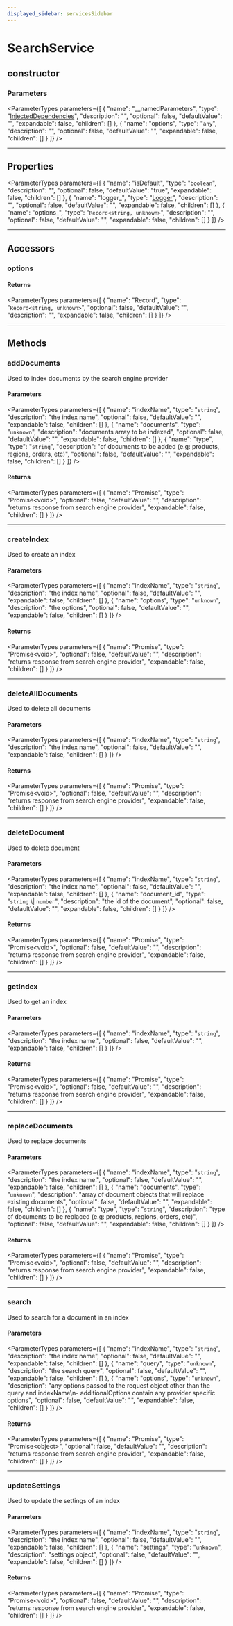 ```yaml
---
displayed_sidebar: servicesSidebar
---
```



# SearchService

## constructor

### Parameters

<ParameterTypes parameters={[
  {
    "name": "__namedParameters",
    "type": "[InjectedDependencies](../../medusa/types/medusa.InjectedDependencies-34.mdx)",
    "description": "",
    "optional": false,
    "defaultValue": "",
    "expandable": false,
    "children": []
  },
  {
    "name": "options",
    "type": "`any`",
    "description": "",
    "optional": false,
    "defaultValue": "",
    "expandable": false,
    "children": []
  }
]} />

___

## Properties

<ParameterTypes parameters={[
  {
    "name": "isDefault",
    "type": "`boolean`",
    "description": "",
    "optional": false,
    "defaultValue": "true",
    "expandable": false,
    "children": []
  },
  {
    "name": "logger_",
    "type": "[Logger](../../medusa/types/medusa.Logger-1.mdx)",
    "description": "",
    "optional": false,
    "defaultValue": "",
    "expandable": false,
    "children": []
  },
  {
    "name": "options_",
    "type": "`Record<string, unknown>`",
    "description": "",
    "optional": false,
    "defaultValue": "",
    "expandable": false,
    "children": []
  }
]} />

___

## Accessors

### options

#### Returns

<ParameterTypes parameters={[
  {
    "name": "Record",
    "type": "`Record<string, unknown>`",
    "optional": false,
    "defaultValue": "",
    "description": "",
    "expandable": false,
    "children": []
  }
]} />

___

## Methods

### addDocuments

Used to index documents by the search engine provider

#### Parameters

<ParameterTypes parameters={[
  {
    "name": "indexName",
    "type": "`string`",
    "description": "the index name",
    "optional": false,
    "defaultValue": "",
    "expandable": false,
    "children": []
  },
  {
    "name": "documents",
    "type": "`unknown`",
    "description": "documents array to be indexed",
    "optional": false,
    "defaultValue": "",
    "expandable": false,
    "children": []
  },
  {
    "name": "type",
    "type": "`string`",
    "description": "of documents to be added (e.g: products, regions, orders, etc)",
    "optional": false,
    "defaultValue": "",
    "expandable": false,
    "children": []
  }
]} />

#### Returns

<ParameterTypes parameters={[
  {
    "name": "Promise",
    "type": "Promise&#60;void&#62;",
    "optional": false,
    "defaultValue": "",
    "description": "returns response from search engine provider",
    "expandable": false,
    "children": []
  }
]} />

___

### createIndex

Used to create an index

#### Parameters

<ParameterTypes parameters={[
  {
    "name": "indexName",
    "type": "`string`",
    "description": "the index name",
    "optional": false,
    "defaultValue": "",
    "expandable": false,
    "children": []
  },
  {
    "name": "options",
    "type": "`unknown`",
    "description": "the options",
    "optional": false,
    "defaultValue": "",
    "expandable": false,
    "children": []
  }
]} />

#### Returns

<ParameterTypes parameters={[
  {
    "name": "Promise",
    "type": "Promise&#60;void&#62;",
    "optional": false,
    "defaultValue": "",
    "description": "returns response from search engine provider",
    "expandable": false,
    "children": []
  }
]} />

___

### deleteAllDocuments

Used to delete all documents

#### Parameters

<ParameterTypes parameters={[
  {
    "name": "indexName",
    "type": "`string`",
    "description": "the index name",
    "optional": false,
    "defaultValue": "",
    "expandable": false,
    "children": []
  }
]} />

#### Returns

<ParameterTypes parameters={[
  {
    "name": "Promise",
    "type": "Promise&#60;void&#62;",
    "optional": false,
    "defaultValue": "",
    "description": "returns response from search engine provider",
    "expandable": false,
    "children": []
  }
]} />

___

### deleteDocument

Used to delete document

#### Parameters

<ParameterTypes parameters={[
  {
    "name": "indexName",
    "type": "`string`",
    "description": "the index name",
    "optional": false,
    "defaultValue": "",
    "expandable": false,
    "children": []
  },
  {
    "name": "document_id",
    "type": "`string` \\| `number`",
    "description": "the id of the document",
    "optional": false,
    "defaultValue": "",
    "expandable": false,
    "children": []
  }
]} />

#### Returns

<ParameterTypes parameters={[
  {
    "name": "Promise",
    "type": "Promise&#60;void&#62;",
    "optional": false,
    "defaultValue": "",
    "description": "returns response from search engine provider",
    "expandable": false,
    "children": []
  }
]} />

___

### getIndex

Used to get an index

#### Parameters

<ParameterTypes parameters={[
  {
    "name": "indexName",
    "type": "`string`",
    "description": "the index name.",
    "optional": false,
    "defaultValue": "",
    "expandable": false,
    "children": []
  }
]} />

#### Returns

<ParameterTypes parameters={[
  {
    "name": "Promise",
    "type": "Promise&#60;void&#62;",
    "optional": false,
    "defaultValue": "",
    "description": "returns response from search engine provider",
    "expandable": false,
    "children": []
  }
]} />

___

### replaceDocuments

Used to replace documents

#### Parameters

<ParameterTypes parameters={[
  {
    "name": "indexName",
    "type": "`string`",
    "description": "the index name.",
    "optional": false,
    "defaultValue": "",
    "expandable": false,
    "children": []
  },
  {
    "name": "documents",
    "type": "`unknown`",
    "description": "array of document objects that will replace existing documents",
    "optional": false,
    "defaultValue": "",
    "expandable": false,
    "children": []
  },
  {
    "name": "type",
    "type": "`string`",
    "description": "type of documents to be replaced (e.g: products, regions, orders, etc)",
    "optional": false,
    "defaultValue": "",
    "expandable": false,
    "children": []
  }
]} />

#### Returns

<ParameterTypes parameters={[
  {
    "name": "Promise",
    "type": "Promise&#60;void&#62;",
    "optional": false,
    "defaultValue": "",
    "description": "returns response from search engine provider",
    "expandable": false,
    "children": []
  }
]} />

___

### search

Used to search for a document in an index

#### Parameters

<ParameterTypes parameters={[
  {
    "name": "indexName",
    "type": "`string`",
    "description": "the index name",
    "optional": false,
    "defaultValue": "",
    "expandable": false,
    "children": []
  },
  {
    "name": "query",
    "type": "`unknown`",
    "description": "the search query",
    "optional": false,
    "defaultValue": "",
    "expandable": false,
    "children": []
  },
  {
    "name": "options",
    "type": "`unknown`",
    "description": "any options passed to the request object other than the query and indexName\n- additionalOptions contain any provider specific options",
    "optional": false,
    "defaultValue": "",
    "expandable": false,
    "children": []
  }
]} />

#### Returns

<ParameterTypes parameters={[
  {
    "name": "Promise",
    "type": "Promise&#60;object&#62;",
    "optional": false,
    "defaultValue": "",
    "description": "returns response from search engine provider",
    "expandable": false,
    "children": []
  }
]} />

___

### updateSettings

Used to update the settings of an index

#### Parameters

<ParameterTypes parameters={[
  {
    "name": "indexName",
    "type": "`string`",
    "description": "the index name",
    "optional": false,
    "defaultValue": "",
    "expandable": false,
    "children": []
  },
  {
    "name": "settings",
    "type": "`unknown`",
    "description": "settings object",
    "optional": false,
    "defaultValue": "",
    "expandable": false,
    "children": []
  }
]} />

#### Returns

<ParameterTypes parameters={[
  {
    "name": "Promise",
    "type": "Promise&#60;void&#62;",
    "optional": false,
    "defaultValue": "",
    "description": "returns response from search engine provider",
    "expandable": false,
    "children": []
  }
]} />
